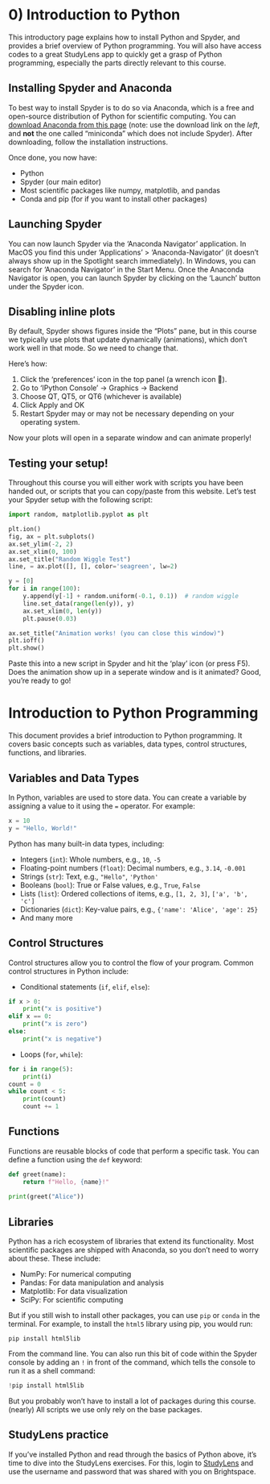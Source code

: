 # 0) Introduction to Python {.unnumbered}

This introductory page explains how to install Python and Spyder, and provides a brief overview of Python programming. You will also have access codes to a great StudyLens app to quickly get a grasp of Python programming, especially the parts directly relevant to this course.

## Installing Spyder and Anaconda

To best way to install Spyder is to do so via Anaconda, which is a free and open-source distribution of Python for scientific computing. You can [download Anaconda from this page](https://www.anaconda.com/download/success) (note: use the download link on the *left*, and **not** the one called "miniconda" which does not include Spyder). After downloading, follow the installation instructions. 

Once done, you now have:

-	Python
- Spyder (our main editor)
- Most scientific packages like numpy, matplotlib, and pandas
- Conda and pip (for if you want to install other packages)

## Launching Spyder

You can now launch Spyder via the 'Anaconda Navigator' application. In MacOS you find this under 'Applications' > 'Anaconda-Navigator' (it doesn't always show up in the Spotlight search immediately). In Windows, you can search for 'Anaconda Navigator' in the Start Menu. Once the Anaconda Navigator is open, you can launch Spyder by clicking on the 'Launch' button under the Spyder icon. 

## Disabling inline plots

By default, Spyder shows figures inside the “Plots” pane, but in this course we 
typically use plots that update dynamically (animations), which don’t work well in that mode. So we need to change that.

Here’s how:

1. Click the 'preferences' icon in the top panel (a wrench icon 🔧).
2. Go to 'IPython Console' → Graphics → Backend
3. Choose QT, QT5, or QT6 (whichever is available)
4. Click Apply and OK
5. Restart Spyder may or may not be necessary depending on your operating system. 

Now your plots will open in a separate window and can animate properly!


## Testing your setup!

Throughout this course you will either work with scripts you have been handed out, 
or scripts that you can copy/paste from this website. Let's test your Spyder setup
with the following script:


```python
import random, matplotlib.pyplot as plt

plt.ion()
fig, ax = plt.subplots()
ax.set_ylim(-2, 2)
ax.set_xlim(0, 100)
ax.set_title("Random Wiggle Test")
line, = ax.plot([], [], color='seagreen', lw=2)

y = [0]
for i in range(100):
    y.append(y[-1] + random.uniform(-0.1, 0.1))  # random wiggle
    line.set_data(range(len(y)), y)
    ax.set_xlim(0, len(y))
    plt.pause(0.03)

ax.set_title("Animation works! (you can close this window)")
plt.ioff()
plt.show()
```

Paste this into a new script in Spyder and hit the 'play' icon (or press F5). Does
the animation show up in a seperate window and is it animated? Good, you're ready
to go! 
    
# Introduction to Python Programming

This document provides a brief introduction to Python programming. It covers basic concepts such as variables, data types, control structures, functions, and libraries. 

## Variables and Data Types

In Python, variables are used to store data. You can create a variable by assigning a value to it using the `=` operator. For example:
```python
x = 10
y = "Hello, World!"
```
Python has many built-in data types, including:

- Integers (`int`): Whole numbers, e.g., `10`, `-5`
- Floating-point numbers (`float`): Decimal numbers, e.g., `3.14`, `-0.001`
- Strings (`str`): Text, e.g., `"Hello"`, `'Python'`
- Booleans (`bool`): True or False values, e.g., `True`, `False`
- Lists (`list`): Ordered collections of items, e.g., `[1, 2, 3]`, `['a', 'b', 'c']`
- Dictionaries (`dict`): Key-value pairs, e.g., `{'name': 'Alice', 'age': 25}`
- And many more 

## Control Structures

Control structures allow you to control the flow of your program. Common control structures in Python include: 

- Conditional statements (`if`, `elif`, `else`):
```python
if x > 0:
    print("x is positive")
elif x == 0:
    print("x is zero")
else:
    print("x is negative")
```

- Loops (`for`, `while`):
```python
for i in range(5):
    print(i)
count = 0
while count < 5:
    print(count)
    count += 1
```

## Functions

Functions are reusable blocks of code that perform a specific task. You can define a function using the `def` keyword: 

```python
def greet(name):
    return f"Hello, {name}!"
    
print(greet("Alice"))
```

## Libraries

Python has a rich ecosystem of libraries that extend its functionality. Most scientific packages are shipped with Anaconda, so you don't need to worry about these. These
include: 

- NumPy: For numerical computing
- Pandas: For data manipulation and analysis
- Matplotlib: For data visualization
- SciPy: For scientific computing

But if you still wish to install other packages, you can use `pip` or `conda` in the terminal. For example, to install the `html5` library using pip, you would run:

```
pip install html5lib
```

From the command line. You can also run this bit of code within the Spyder console by adding an `!` in front of the command, which tells the console to run it as a shell command: 

```python
!pip install html5lib
```

But you probably won't have to install a lot of packages during this course. (nearly) All scripts we use only rely on the base packages. 

## StudyLens practice

If you've installed Python and read through the basics of Python above, it's time
to dive into the StudyLens exercises. For this, login to [StudyLens](http://studylens.science.uu.nl/) and use the username
and password that was shared with you on Brightspace. 